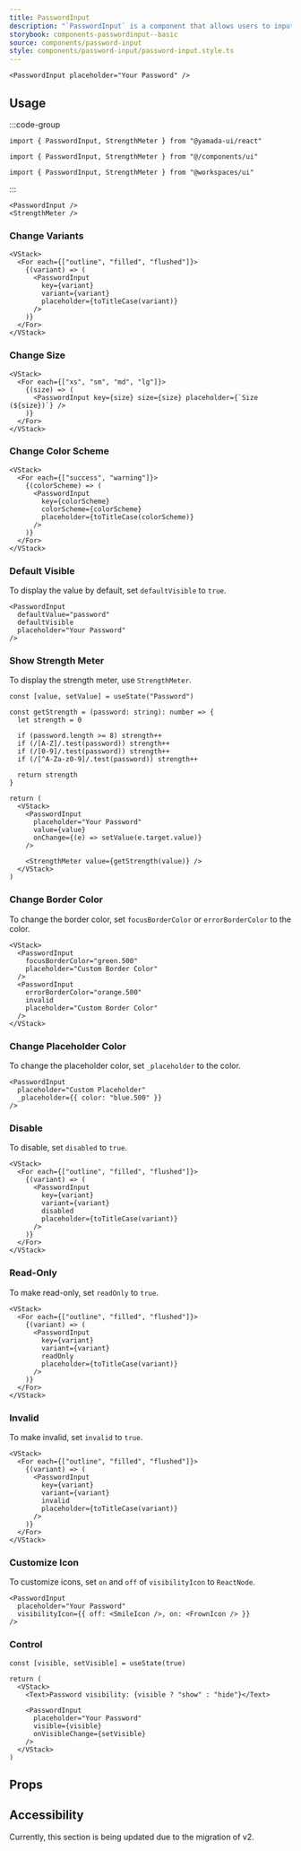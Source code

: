 ```yaml
---
title: PasswordInput
description: "`PasswordInput` is a component that allows users to input passwords with a visibility toggle."
storybook: components-passwordinput--basic
source: components/password-input
style: components/password-input/password-input.style.ts
---
```


```tsx preview
<PasswordInput placeholder="Your Password" />
```

## Usage

:::code-group

```tsx [package]
import { PasswordInput, StrengthMeter } from "@yamada-ui/react"
```

```tsx [alias]
import { PasswordInput, StrengthMeter } from "@/components/ui"
```

```tsx [monorepo]
import { PasswordInput, StrengthMeter } from "@workspaces/ui"
```

:::

```tsx
<PasswordInput />
<StrengthMeter />
```

### Change Variants

```tsx preview
<VStack>
  <For each={["outline", "filled", "flushed"]}>
    {(variant) => (
      <PasswordInput
        key={variant}
        variant={variant}
        placeholder={toTitleCase(variant)}
      />
    )}
  </For>
</VStack>
```

### Change Size

```tsx preview
<VStack>
  <For each={["xs", "sm", "md", "lg"]}>
    {(size) => (
      <PasswordInput key={size} size={size} placeholder={`Size (${size})`} />
    )}
  </For>
</VStack>
```

### Change Color Scheme

```tsx preview
<VStack>
  <For each={["success", "warning"]}>
    {(colorScheme) => (
      <PasswordInput
        key={colorScheme}
        colorScheme={colorScheme}
        placeholder={toTitleCase(colorScheme)}
      />
    )}
  </For>
</VStack>
```

### Default Visible

To display the value by default, set `defaultVisible` to `true`.

```tsx preview
<PasswordInput
  defaultValue="password"
  defaultVisible
  placeholder="Your Password"
/>
```

### Show Strength Meter

To display the strength meter, use `StrengthMeter`.

```tsx preview functional client
const [value, setValue] = useState("Password")

const getStrength = (password: string): number => {
  let strength = 0

  if (password.length >= 8) strength++
  if (/[A-Z]/.test(password)) strength++
  if (/[0-9]/.test(password)) strength++
  if (/[^A-Za-z0-9]/.test(password)) strength++

  return strength
}

return (
  <VStack>
    <PasswordInput
      placeholder="Your Password"
      value={value}
      onChange={(e) => setValue(e.target.value)}
    />

    <StrengthMeter value={getStrength(value)} />
  </VStack>
)
```

### Change Border Color

To change the border color, set `focusBorderColor` or `errorBorderColor` to the color.

```tsx preview
<VStack>
  <PasswordInput
    focusBorderColor="green.500"
    placeholder="Custom Border Color"
  />
  <PasswordInput
    errorBorderColor="orange.500"
    invalid
    placeholder="Custom Border Color"
  />
</VStack>
```

### Change Placeholder Color

To change the placeholder color, set `_placeholder` to the color.

```tsx preview
<PasswordInput
  placeholder="Custom Placeholder"
  _placeholder={{ color: "blue.500" }}
/>
```

### Disable

To disable, set `disabled` to `true`.

```tsx preview
<VStack>
  <For each={["outline", "filled", "flushed"]}>
    {(variant) => (
      <PasswordInput
        key={variant}
        variant={variant}
        disabled
        placeholder={toTitleCase(variant)}
      />
    )}
  </For>
</VStack>
```

### Read-Only

To make read-only, set `readOnly` to `true`.

```tsx preview
<VStack>
  <For each={["outline", "filled", "flushed"]}>
    {(variant) => (
      <PasswordInput
        key={variant}
        variant={variant}
        readOnly
        placeholder={toTitleCase(variant)}
      />
    )}
  </For>
</VStack>
```

### Invalid

To make invalid, set `invalid` to `true`.

```tsx preview
<VStack>
  <For each={["outline", "filled", "flushed"]}>
    {(variant) => (
      <PasswordInput
        key={variant}
        variant={variant}
        invalid
        placeholder={toTitleCase(variant)}
      />
    )}
  </For>
</VStack>
```

### Customize Icon

To customize icons, set `on` and `off` of `visibilityIcon` to `ReactNode`.

```tsx preview
<PasswordInput
  placeholder="Your Password"
  visibilityIcon={{ off: <SmileIcon />, on: <FrownIcon /> }}
/>
```

### Control

```tsx preview functional client
const [visible, setVisible] = useState(true)

return (
  <VStack>
    <Text>Password visibility: {visible ? "show" : "hide"}</Text>

    <PasswordInput
      placeholder="Your Password"
      visible={visible}
      onVisibleChange={setVisible}
    />
  </VStack>
)
```

## Props

<PropsTable name="password-input" />

## Accessibility

Currently, this section is being updated due to the migration of v2.
